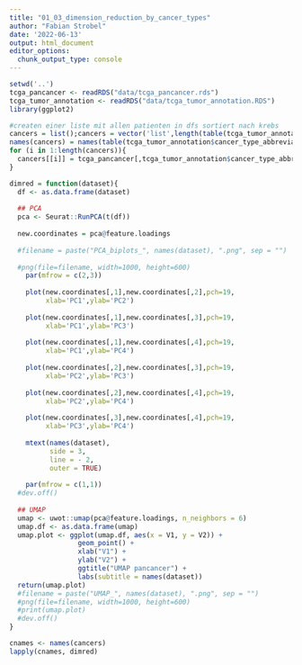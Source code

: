 ```yaml
---
title: "01_03_dimension_reduction_by_cancer_types"
author: "Fabian Strobel"
date: '2022-06-13'
output: html_document
editor_options: 
  chunk_output_type: console
---
```


```r
setwd('..')
tcga_pancancer <- readRDS("data/tcga_pancancer.rds")
tcga_tumor_annotation <- readRDS("data/tcga_tumor_annotation.RDS")
library(ggplot2)
```

```r
#createn einer liste mit allen patienten in dfs sortiert nach krebs
cancers = list();cancers = vector('list',length(table(tcga_tumor_annotation$cancer_type_abbreviation)))
names(cancers) = names(table(tcga_tumor_annotation$cancer_type_abbreviation))
for (i in 1:length(cancers)){
  cancers[[i]] = tcga_pancancer[,tcga_tumor_annotation$cancer_type_abbreviation == names(cancers)[i]]
}
```

```r
dimred = function(dataset){
  df <- as.data.frame(dataset)
  
  ## PCA
  pca <- Seurat::RunPCA(t(df))
  
  new.coordinates = pca@feature.loadings
  
  #filename = paste("PCA_biplots_", names(dataset), ".png", sep = "")
  
  #png(file=filename, width=1000, height=600)
    par(mfrow = c(2,3))
    
    plot(new.coordinates[,1],new.coordinates[,2],pch=19,
         xlab='PC1',ylab='PC2')
    
    plot(new.coordinates[,1],new.coordinates[,3],pch=19,
         xlab='PC1',ylab='PC3')
    
    plot(new.coordinates[,1],new.coordinates[,4],pch=19,
         xlab='PC1',ylab='PC4')
    
    plot(new.coordinates[,2],new.coordinates[,3],pch=19,
         xlab='PC2',ylab='PC3')
    
    plot(new.coordinates[,2],new.coordinates[,4],pch=19,
         xlab='PC2',ylab='PC4')
    
    plot(new.coordinates[,3],new.coordinates[,4],pch=19,
         xlab='PC3',ylab='PC4')
    
    mtext(names(dataset),
          side = 3,
          line = - 2,
          outer = TRUE)
    
    par(mfrow = c(1,1))
  #dev.off()
  
  ## UMAP
  umap <- uwot::umap(pca@feature.loadings, n_neighbors = 6)
  umap.df <- as.data.frame(umap)
  umap.plot <- ggplot(umap.df, aes(x = V1, y = V2)) + 
                 geom_point() +
                 xlab("V1") +
                 ylab("V2") +
                 ggtitle("UMAP pancancer") +
                 labs(subtitle = names(dataset))
  return(umap.plot)
  #filename = paste("UMAP_", names(dataset), ".png", sep = "")
  #png(file=filename, width=1000, height=600)
  #print(umap.plot)
  #dev.off()
}
```

```r
cnames <- names(cancers)
lapply(cnames, dimred)
```

